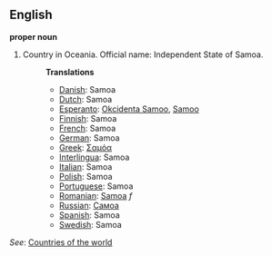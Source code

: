 ==English==

'''proper noun'''

# Country in Oceania. Official name: Independent State of Samoa.
#:'''Translations'''
#:*[[Danish]]: Samoa
#:*[[Dutch]]: Samoa
#:*[[Esperanto]]: [[Okcidenta Samoo]], [[Samoo]]
#:*[[Finnish]]: Samoa
#:*[[French]]: Samoa
#:*[[German]]: Samoa
#:*[[Greek]]: [[Σαμόα]]
#:*[[Interlingua]]: Samoa
#:*[[Italian]]: Samoa
#:*[[Polish]]: Samoa
#:*[[Portuguese]]: Samoa
#:*[[Romanian]]: [[Samoa]] ''f''
#:*[[Russian]]: [[Самоа]]
#:*[[Spanish]]: Samoa
#:*[[Swedish]]: Samoa

''See'': [[Countries of the world]]